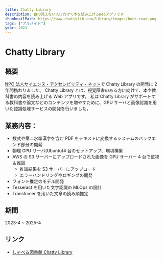 ```yaml
---
title: Chatty Library
description: 目の見えない人に向けて本を読み上げるWebアプリです
thumbnailPath: https://www.chattylib.com/library/images/book-read.png
tags: ["アルバイト"]
year: 2023
---
```


# Chatty Library

## 概要

[NPO 法人サイエンス・アクセシビリティ・ネット](https://saccessnet.com/)で Chatty Library の開発に 2 年間携わりました。
Chatty Library とは、視覚障害のある方に向けて、本や教科書の内容を読み上げる Web アプリです。
私は Chatty Library がサポートする教科書や論文などのコンテンツを増やすために、GPU サーバと画像認識を用いた認識処理サービスの開発を行いました。

## 業務内容：

- 数式や第二水準漢字を含む PDF をテキストに変換するシステムのバックエンド部分の開発
- 物理 GPU サーバ(Ubuntu)4 台のセットアップ、環境構築
- AWS の S3 サーバーにアップロードされた画像を GPU サーバー 4 台で監視＆推論
  - 推論結果を S3 サーバーにアップロード
  - エラーハンドリングやロギングの開発
- フォント推定のモデル開発
- Tesseract を用いた文字認識の MLOps の設計
- Transfomer を用いた文章の読み順推定

## 期間

2023-4 ~ 2025-4

## リンク

- [しゃべる図書館 Chatty Library](https://www.chattylib.com/library/)
